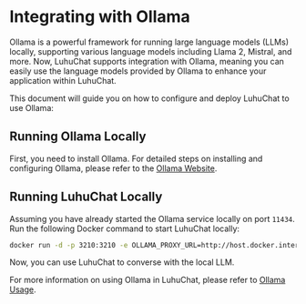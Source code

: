 # Integrating with Ollama

Ollama is a powerful framework for running large language models (LLMs) locally, supporting various language models including Llama 2, Mistral, and more. Now, LuhuChat supports integration with Ollama, meaning you can easily use the language models provided by Ollama to enhance your application within LuhuChat.

This document will guide you on how to configure and deploy LuhuChat to use Ollama:

## Running Ollama Locally

First, you need to install Ollama. For detailed steps on installing and configuring Ollama, please refer to the [Ollama Website](https://ollama.com).

## Running LuhuChat Locally

Assuming you have already started the Ollama service locally on port `11434`. Run the following Docker command to start LuhuChat locally:

```bash
docker run -d -p 3210:3210 -e OLLAMA_PROXY_URL=http://host.docker.internal:11434/v1 lobehub/lobe-chat
```

Now, you can use LuhuChat to converse with the local LLM.

For more information on using Ollama in LuhuChat, please refer to [Ollama Usage](/en/usage/providers/ollama).
